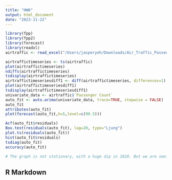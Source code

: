 ```yaml
---
title: "HW6"
output: html_document
date: "2023-11-22"
---
```


```r
library(fpp)
library(fpp2)
library(forecast)
library(readxl)
airtraffic <- read_excel("/Users/jasperyeh/Downloads/Air_Traffic_Passenger_Statistics.xlsx")

airtraffictimeseries <- ts(airtraffic)
plot(airtraffictimeseries)
ndiffs(airtraffictimeseries)
tsdisplay(airtraffictimeseries)
airtraffictimeseriesdiff1 <- diff(airtraffictimeseries, differences=1)
plot(airtraffictimeseriesdiff1)
tsdisplay(airtraffictimeseriesdiff1)
univariate_data <- airtraffic$`Passenger Count`
auto_fit <- auto.arima(univariate_data, trace=TRUE, stepwise = FALSE)
auto_fit
attributes(auto_fit)
plot(forecast(auto_fit,h=5,level=c(99.5)))

Acf(auto_fit$residuals)
Box.test(residuals(auto_fit), lag=20, type="Ljung")
plot.ts(residuals(auto_fit))
hist(auto_fit$residuals)
tsdiag(auto_fit)
accuracy(auto_fit)

# The graph is not stationary, with a huge dip in 2020. But we are seeing growth after the dip and we are expecting the numbers to continue to rise gradually until it returns to pre covid levels. The accuracy of the forecast does not seem to be high as the RMSE and MAE numbers a fairly high.
```

## R Markdown
